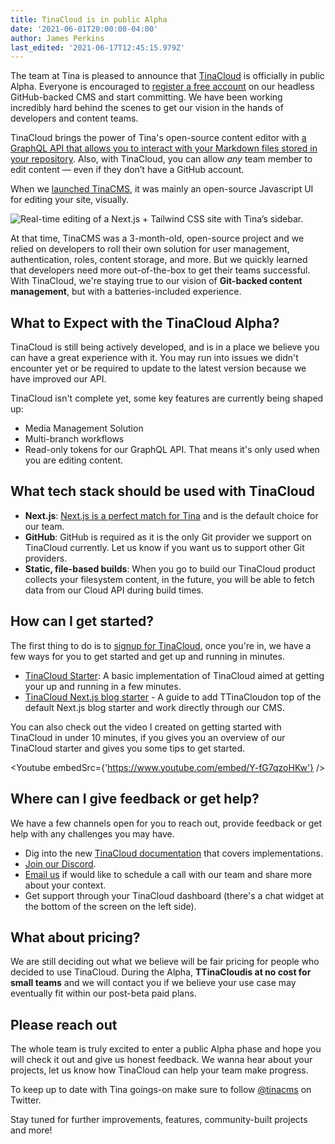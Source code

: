 ```yaml
---
title: TinaCloud is in public Alpha
date: '2021-06-01T20:00:00-04:00'
author: James Perkins
last_edited: '2021-06-17T12:45:15.979Z'
---
```


The team at Tina is pleased to announce that [TinaCloud](/) is officially in public Alpha. Everyone is encouraged to [register a free account](https://app.tina.io/register) on our headless GitHub-backed CMS and start committing. We have been working incredibly hard behind the scenes to get our vision in the hands of developers and content teams.

TinaCloud brings the power of Tina's open-source content editor with [a GraphQL API that allows you to interact with your Markdown files stored in your repository](/blog/using-graphql-with-the-filesystem/). Also, with TinaCloud, you can allow _any_ team member to edit content — even if they don’t have a GitHub account.

When we [launched TinaCMS](https://www.youtube.com/watch?v=iPDCmbaEF0Y), it was mainly an open-source Javascript UI for editing your site, visually.

![Real-time editing of a Next.js + Tailwind CSS site with Tina’s sidebar.](https://res.cloudinary.com/forestry-demo/image/upload/v1619023278/tina-cms-visual-editing.gif 'Real-time editing of a Next.js + Tailwind CSS site with Tina’s sidebar.')

At that time, TinaCMS was a 3-month-old, open-source project and we relied on developers to roll their own solution for user management, authentication, roles, content storage, and more. But we quickly learned that developers need more out-of-the-box to get their teams successful. With TinaCloud, we're staying true to our vision of **Git-backed content management**, but with a batteries-included experience.

## What to Expect with the TinaCloud Alpha?

TinaCloud is still being actively developed, and is in a place we believe you can have a great experience with it. You may run into issues we didn't encounter yet or be required to update to the latest version because we have improved our API.

TinaCloud isn't complete yet, some key features are currently being shaped up:

- Media Management Solution
- Multi-branch workflows
- Read-only tokens for our GraphQL API. That means it's only used when you are editing content.

## What tech stack should be used with TinaCloud

- **Next.js**: [Next.js is a perfect match for Tina](/blog/tina-cloud-and-nextjs-the-perfect-match/) and is the default choice for our team.
- **GitHub**: GitHub is required as it is the only Git provider we support on TinaCloud currently. Let us know if you want us to support other Git providers.
- **Static, file-based builds**: When you go to build our TinaCloud product collects your filesystem content, in the future, you will be able to fetch data from our Cloud API during build times.

## How can I get started?

The first thing to do is to [signup for TinaCloud](https://app.tina.io/register), once you're in, we have a few ways for you to get started and get up and running in minutes.

- [TinaCloud Starter](https://github.com/tinacms/tina-cloud-starter): A basic implementation of TinaCloud aimed at getting your up and running in a few minutes.
- [TinaCloud Next.js blog starter](/guides/tina-cloud/existing-site/overview/) - A guide to add TTinaCloudon top of the default Next.js blog starter and work directly through our CMS.

You can also check out the video I created on getting started with TinaCloud in under 10 minutes, if you gives you an overview of our TinaCloud starter and gives you some tips to get started.

<Youtube embedSrc={'https://www.youtube.com/embed/Y-fG7qzoHKw'} />

## Where can I give feedback or get help?

We have a few channels open for you to reach out, provide feedback or get help with any challenges you may have.

- Dig into the new [TinaCloud documentation](/docs/tina-cloud/) that covers implementations.
- [Join our Discord](https://discord.gg/zumN63Ybpf).
- [Email us](mailto:support@tina.io) if would like to schedule a call with our team and share more about your context.
- Get support through your TinaCloud dashboard (there's a chat widget at the bottom of the screen on the left side).

## What about pricing?

We are still deciding out what we believe will be fair pricing for people who decided to use TinaCloud. During the Alpha, **TTinaCloudis at no cost for small teams** and we will contact you if we believe your use case may eventually fit within our post-beta paid plans.

## Please reach out

The whole team is truly excited to enter a public Alpha phase and hope you will check it out and give us honest feedback. We wanna hear about your projects, let us know how TinaCloud can help your team make progress.

To keep up to date with Tina goings-on make sure to follow [@tinacms](https://twitter.com/tinacms) on Twitter.

Stay tuned for further improvements, features, community-built projects and more!
